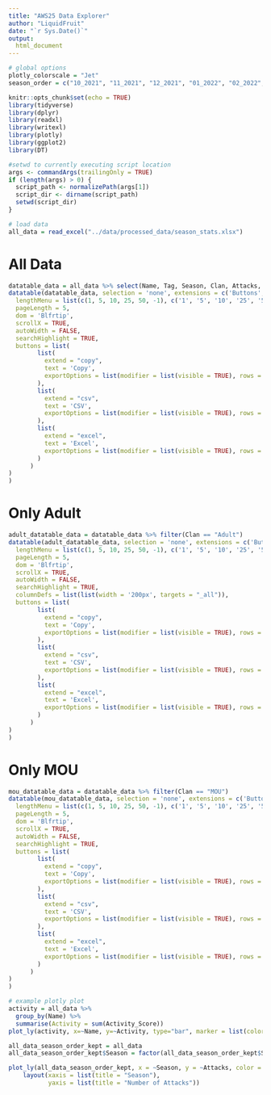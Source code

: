 ```yaml
---
title: "AWS25 Data Explorer"
author: "LiquidFruit"
date: "`r Sys.Date()`"
output:
  html_document
---
```


```r
# global options
plotly_colorscale = "Jet"
season_order = c("10_2021", "11_2021", "12_2021", "01_2022", "02_2022", "03_2022", "04_2022", "05_2022", "06_2022", "07_2022", "08_2022", "09_2022", "10_2022", "11_2022", "12_2022", "01_2023", "02_2023", "03_2023", "04_2023", "05_2023", "06_2023", "07_2023", "08_2023", "09_2023", "10_2023", "11_2023")
```

```r
knitr::opts_chunk$set(echo = TRUE)
library(tidyverse)
library(dplyr)
library(readxl)
library(writexl)
library(plotly)
library(ggplot2)
library(DT)

#setwd to currently executing script location
args <- commandArgs(trailingOnly = TRUE)
if (length(args) > 0) {
  script_path <- normalizePath(args[1])
  script_dir <- dirname(script_path)
  setwd(script_dir)
}
```

```r
# load data
all_data = read_excel("../data/processed_data/season_stats.xlsx")
```

# All Data
```r
datatable_data = all_data %>% select(Name, Tag, Season, Clan, Attacks, Donated, Activity_Score, Received, War_Stars, CWL_Stars, Gold, Elixir, Dark_Elixir, Clan_Games, Capital_Gold_Looted, Capital_Gold_Donated, Discord)
datatable(datatable_data, selection = 'none', extensions = c('Buttons', 'Select'), options = list(
  lengthMenu = list(c(1, 5, 10, 25, 50, -1), c('1', '5', '10', '25', '50', 'All')),
  pageLength = 5,
  dom = 'Blfrtip',
  scrollX = TRUE,
  autoWidth = FALSE,
  searchHighlight = TRUE,
  buttons = list(
        list(
          extend = "copy",
          text = 'Copy',
          exportOptions = list(modifier = list(visible = TRUE), rows = ":visible", columns = ":visible")
        ), 
        list(
          extend = "csv",
          text = 'CSV',
          exportOptions = list(modifier = list(visible = TRUE), rows = ":visible", columns = ":visible")
        ), 
        list(
          extend = "excel",
          text = 'Excel',
          exportOptions = list(modifier = list(visible = TRUE), rows = ":visible", columns = ":visible")
        )
      )
)
)
```

# Only Adult
```r
adult_datatable_data = datatable_data %>% filter(Clan == "Adult")
datatable(adult_datatable_data, selection = 'none', extensions = c('Buttons', 'Select'), options = list(
  lengthMenu = list(c(1, 5, 10, 25, 50, -1), c('1', '5', '10', '25', '50', 'All')),
  pageLength = 5,
  dom = 'Blfrtip',
  scrollX = TRUE,
  autoWidth = FALSE,
  searchHighlight = TRUE,
  columnDefs = list(list(width = '200px', targets = "_all")),
  buttons = list(
        list(
          extend = "copy",
          text = 'Copy',
          exportOptions = list(modifier = list(visible = TRUE), rows = ":visible", columns = ":visible")
        ), 
        list(
          extend = "csv",
          text = 'CSV',
          exportOptions = list(modifier = list(visible = TRUE), rows = ":visible", columns = ":visible")
        ), 
        list(
          extend = "excel",
          text = 'Excel',
          exportOptions = list(modifier = list(visible = TRUE), rows = ":visible", columns = ":visible")
        )
      )
)
)
```

# Only MOU
```r
mou_datatable_data = datatable_data %>% filter(Clan == "MOU")
datatable(mou_datatable_data, selection = 'none', extensions = c('Buttons', 'Select'), options = list(
  lengthMenu = list(c(1, 5, 10, 25, 50, -1), c('1', '5', '10', '25', '50', 'All')),
  pageLength = 5,
  dom = 'Blfrtip',
  scrollX = TRUE,
  autoWidth = FALSE,
  searchHighlight = TRUE,
  buttons = list(
        list(
          extend = "copy",
          text = 'Copy',
          exportOptions = list(modifier = list(visible = TRUE), rows = ":visible", columns = ":visible")
        ), 
        list(
          extend = "csv",
          text = 'CSV',
          exportOptions = list(modifier = list(visible = TRUE), rows = ":visible", columns = ":visible")
        ), 
        list(
          extend = "excel",
          text = 'Excel',
          exportOptions = list(modifier = list(visible = TRUE), rows = ":visible", columns = ":visible")
        )
      )
)
)
```

```r
# example plotly plot
activity = all_data %>%
  group_by(Name) %>%
  summarise(Activity = sum(Activity_Score))
plot_ly(activity, x=~Name, y=~Activity, type="bar", marker = list(color = ~Activity, colorscale = plotly_colorscale))
```

```r
all_data_season_order_kept = all_data
all_data_season_order_kept$Season = factor(all_data_season_order_kept$Season, levels = season_order)

plot_ly(all_data_season_order_kept, x = ~Season, y = ~Attacks, color = ~Name, type = 'scatter', mode = 'lines+markers') %>%
    layout(xaxis = list(title = "Season"),
           yaxis = list(title = "Number of Attacks"))
```